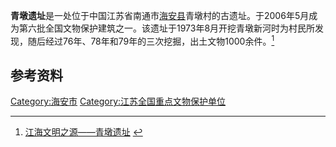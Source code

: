 
{{expand|time=2014-12-26T11:42:10+00:00}}
{{文物保护单位
| 级别 = 全国
| 名称 = 青墩遗址
| 图片 = 青墩遗址.jpg
| 所在 = [[江苏省|江苏省]][[南通市|南通市]]
| 分类 = 古遗址
| 时代 = 新石器时代
| 编号 = [[第六批全国重点文物保护单位|第六批]]第75项
| 登录 = 2006年5月25日
}}

'''青墩遗址'''是一处位于中国江苏省南通市[[海安县|海安县]]青墩村的古遗址。于2006年5月成为第六批全国文物保护建筑之一。该遗址于1973年8月开挖青墩新河时为村民所发现，随后经过76年、78年和79年的三次挖掘，出土文物1000余件。<ref>[http://www.js.xinhuanet.com/2014-06/27/c_1111354808.htm 江海文明之源——青墩遗址] {{webarchive|url=https://web.archive.org/web/20140807044515/http://www.js.xinhuanet.com/2014-06/27/c_1111354808.htm |date=2014-08-07 }}</ref>

==参考资料==
{{reflist}}

{{江苏小作品}}
{{江苏全国重点文物保护单位}}

[[Category:海安市|Category:海安市]]
[[Category:江苏全国重点文物保护单位|Category:江苏全国重点文物保护单位]]